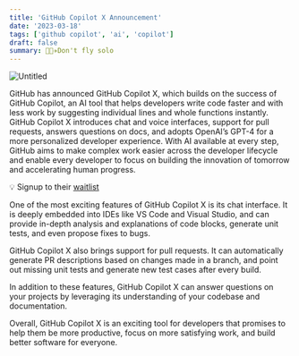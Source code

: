 ```yaml
---
title: 'GitHub Copilot X Announcement'
date: '2023-03-18'
tags: ['github copilot', 'ai', 'copilot']
draft: false
summary: 🧑🏻‍✈️Don't fly solo
---
```


![Untitled](https://qnhjmybhvmffhqxsggxx.supabase.co/storage/v1/object/public/public/featured-image-going-through-tailwinds-hoops.png)

GitHub has announced GitHub Copilot X, which builds on the success of GitHub Copilot, an AI tool that helps developers write code faster and with less work by suggesting individual lines and whole functions instantly. GitHub Copilot X introduces chat and voice interfaces, support for pull requests, answers questions on docs, and adopts OpenAI’s GPT-4 for a more personalized developer experience. With AI available at every step, GitHub aims to make complex work easier across the developer lifecycle and enable every developer to focus on building the innovation of tomorrow and accelerating human progress.

💡 Signup to their [waitlist](https://githubnext.com)

One of the most exciting features of GitHub Copilot X is its chat interface. It is deeply embedded into IDEs like VS Code and Visual Studio, and can provide in-depth analysis and explanations of code blocks, generate unit tests, and even propose fixes to bugs.

GitHub Copilot X also brings support for pull requests. It can automatically generate PR descriptions based on changes made in a branch, and point out missing unit tests and generate new test cases after every build.

In addition to these features, GitHub Copilot X can answer questions on your projects by leveraging its understanding of your codebase and documentation.

Overall, GitHub Copilot X is an exciting tool for developers that promises to help them be more productive, focus on more satisfying work, and build better software for everyone.

